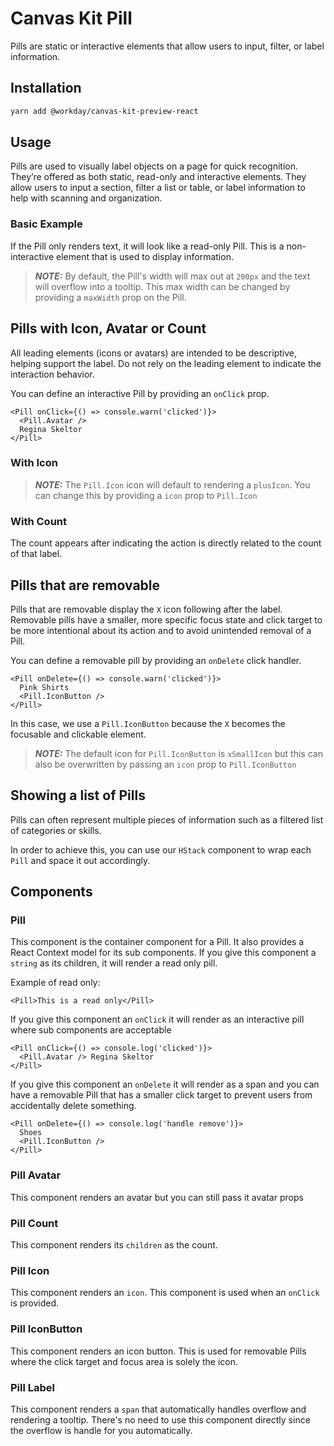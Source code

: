 


<Meta title="Preview/Pill/React" component={Pill} />

# Canvas Kit Pill

Pills are static or interactive elements that allow users to input, filter, or label information.

## Installation

```sh
yarn add @workday/canvas-kit-preview-react
```

## Usage

Pills are used to visually label objects on a page for quick recognition. They’re offered as both
static, read-only and interactive elements. They allow users to input a section, filter a list or
table, or label information to help with scanning and organization.

### Basic Example

If the Pill only renders text, it will look like a read-only Pill. This is a non-interactive element
that is used to display information.

> **_NOTE:_** By default, the Pill's width will max out at `200px` and the text will overflow into a
> tooltip. This max width can be changed by providing a `maxWidth` prop on the Pill.

<ExampleCodeBlock code={Basic} />

## Pills with Icon, Avatar or Count

All leading elements (icons or avatars) are intended to be descriptive, helping support the label.
Do not rely on the leading element to indicate the interaction behavior.

You can define an interactive Pill by providing an `onClick` prop.

```tsx
<Pill onClick={() => console.warn('clicked')}>
  <Pill.Avatar />
  Regina Skeltor
</Pill>
```

<ExampleCodeBlock code={ClickablePillWithAvatar} />

### With Icon

> **_NOTE:_** The `Pill.Icon` icon will default to rendering a `plusIcon`. You can change this by
> providing a `icon` prop to `Pill.Icon`

<ExampleCodeBlock code={ClickablePillWithIcon} />

### With Count

The count appears after indicating the action is directly related to the count of that label.

<ExampleCodeBlock code={ClickablePillWithCount} />

## Pills that are removable

Pills that are removable display the `X` icon following after the label. Removable pills have a
smaller, more specific focus state and click target to be more intentional about its action and to
avoid unintended removal of a Pill.

You can define a removable pill by providing an `onDelete` click handler.

```tsx
<Pill onDelete={() => console.warn('clicked')}>
  Pink Shirts
  <Pill.IconButton />
</Pill>
```

In this case, we use a `Pill.IconButton` because the `X` becomes the focusable and clickable
element.

> **_NOTE:_** The default icon for `Pill.IconButton` is `xSmallIcon` but this can also be
> overwritten by passing an `icon` prop to `Pill.IconButton`

<ExampleCodeBlock code={RemovablePill} />

## Showing a list of Pills

Pills can often represent multiple pieces of information such as a filtered list of categories or
skills.

In order to achieve this, you can use our `HStack` component to wrap each `Pill` and space it out
accordingly.

<ExampleCodeBlock code={ListOfPills} />

## Components

### Pill

This component is the container component for a Pill. It also provides a React Context model for its
sub components. If you give this component a `string` as its children, it will render a read only
pill.

Example of read only:

```tsx
<Pill>This is a read only</Pill>
```

If you give this component an `onClick` it will render as an interactive pill where sub components
are acceptable

```tsx
<Pill onClick={() => console.log('clicked')}>
  <Pill.Avatar /> Regina Skeltor
</Pill>
```

If you give this component an `onDelete` it will render as a span and you can have a removable Pill
that has a smaller click target to prevent users from accidentally delete something.

```tsx
<Pill onDelete={() => console.log('handle remove')}>
  Shoes
  <Pill.IconButton />
</Pill>
```

<ArgsTable of={Pill} />

### Pill Avatar

This component renders an avatar but you can still pass it avatar props

<ArgsTable of={Pill.Avatar} />

### Pill Count

This component renders its `children` as the count.

<ArgsTable of={Pill.Count} />

### Pill Icon

This component renders an `icon`. This component is used when an `onClick` is provided.

<ArgsTable of={Pill.Icon} />

### Pill IconButton

This component renders an icon button. This is used for removable Pills where the click target and
focus area is solely the icon.

<ArgsTable of={Pill.IconButton} />

### Pill Label

This component renders a `span` that automatically handles overflow and rendering a tooltip. There's
no need to use this component directly since the overflow is handle for you automatically.

<ArgsTable of={Pill.Label} />
